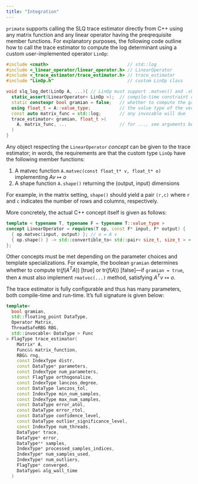 ```yaml
---
title: "Integration"
---
```


`primate` supports calling the SLQ trace estimator directly from C++ using any matrix function and any linear operator having the preqrequisite member functions. For explanatory purposes, the following code outline how to call the trace estimator to compute the log determinant using a custom user-implemented operator `LinOp`: 

```cpp
#include <cmath>                              // std::log
#include <_linear_operator/linear_operator.h> // LinearOperator
#include <_trace_estimator/trace_estimator.h> // trace_estimator
#include "LinOp.h"                            // custom LinOp class

void slq_log_det(LinOp A, ...){ // LinOp must support .matvec() and .shape()
  static_assert(LinearOperator< LinOp >);  // compile-time constraint check
  static constexpr bool gramian = false;   // whether to compute the gramian
  using float_t = A::value_type;           // the value type of the vectors
  const auto matrix_func = std::log;       // any invocable will due
  trace_estimator< gramian, float_t >(
    A, matrix_func, ...                    // for ..., see arguments below
  ) 
}
```

Any object respecting the `LinearOperator` _concept_ can be given to the trace estimator; in words, the requirements are that the custom type `LinOp` have the following member functions: 

1. A matvec function `A.matvec(const float_t* v, float_t* o)` implementing $Av \mapsto o$ 
2. A shape function `A.shape()` returning the (output, input) dimensions

For example, in the matrix setting, `shape()` should yield a pair `(r,c)` where `r` and `c` indicates the number of rows and columns, respectively.

More concretely, the actual C++ concept itself is given as follows: 
```cpp
template < typename T, typename F = typename T::value_type >
concept LinearOperator = requires(T op, const F* input, F* output) {
  { op.matvec(input, output) }; // o = A v
  { op.shape() } -> std::convertible_to< std::pair< size_t, size_t > >;
};
```

Other concepts must be met depending on the parameter choices and template specializations. For example, the boolean `gramian` determines whether to compute $\mathrm{tr}(f(A^T A))$ [true] or $\mathrm{tr}(f(A))$ [false]---if `gramian = true`, then `A` must also implement `rmatvec(...)` method, satisfying $A^T v \mapsto o$. 

The trace estimator is fully configurable and thus has many parameters, both compile-time and run-time. 
It's full signature is given below: 

```cpp
template< 
  bool gramian, 
  std::floating_point DataType, 
  Operator Matrix, 
  ThreadSafeRBG RBG, 
  std::invocable< DataType > Func 
> FlagType trace_estimator(
    Matrix* A,
    Func&& matrix_function,
    RBG& rng,
    const IndexType distr,
    const DataType* parameters,
    const IndexType num_parameters,
    const FlagType orthogonalize,
    const IndexType lanczos_degree,
    const DataType lanczos_tol,
    const IndexType min_num_samples,
    const IndexType max_num_samples,
    const DataType error_atol,
    const DataType error_rtol,
    const DataType confidence_level,
    const DataType outlier_significance_level,
    const IndexType num_threads,
    DataType* trace,
    DataType* error,
    DataType** samples,
    IndexType* processed_samples_indices,
    IndexType* num_samples_used,
    IndexType* num_outliers,
    FlagType* converged,
    DataType& alg_wall_time
  )
```

<!-- The parameters to the function can effectively be grouped as follows: 

#### Inputs 

Base 
Affine parameters: `parameters`, `num_parameters` -->


